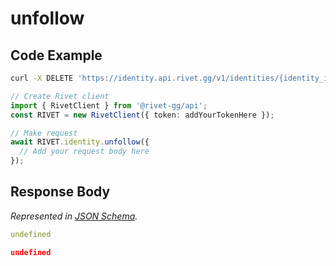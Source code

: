
# unfollow

## Code Example

<CodeGroup title='Request' tag='DELETE' label='https://identity.api.rivet.gg/v1/identities/{identity_id}/follow'>

```bash {{ title: 'cURL' }}
curl -X DELETE 'https://identity.api.rivet.gg/v1/identities/{identity_id}/follow'
```

```ts
// Create Rivet client
import { RivetClient } from '@rivet-gg/api';
const RIVET = new RivetClient({ token: addYourTokenHere });

// Make request
await RIVET.identity.unfollow({
  // Add your request body here
});
```

</CodeGroup>


## Response Body

_Represented in [JSON Schema](https://json-schema.org/)._

<CodeGroup title='Response'>

```yaml
undefined
```

```json
undefined
```

</CodeGroup>

